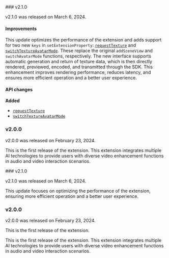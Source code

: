<PlatformWrapper platform="android">
### v2.1.0

v2.1.0 was released on March 6, 2024.

#### Improvements

This update optimizes the performance of the <Vg k="RTEE_MK"/> extension and adds support for two new `keys` in `setExtensionProperty`: [`requestTexture`](./api-ref#Open-texture-request) and [`switchTextureAvatarMode`](./api-ref#Switch-texture-scene). These replace the original `addSceneView` and `switchAvatarMode` functions, respectively. The new interface supports automatic generation and return of texture data, which is then directly rendered, previewed, encoded, and transmitted through the SDK. This enhancement improves rendering performance, reduces latency, and ensures more efficient operation and a better user experience.

#### API changes

**Added**

- [`requestTexture`](./api-ref#Open-texture-request)
- [`switchTextureAvatarMode`](./api-ref#Switch-texture-scene)

### v2.0.0

v2.0.0 was released on February 23, 2024.

This is the first release of the <Vg k="RTEE_MK"/> extension. This extension integrates multiple AI technologies to provide users with diverse video enhancement functions in audio and video interaction scenarios.

</PlatformWrapper>

<PlatformWrapper platform="[ios]">
### v2.1.0

v2.1.0 was released on March 6, 2024.

This update focuses on optimizing the performance of the <Vg k="RTEE_MK"/> extension, ensuring more efficient operation and a better user experience.

### v2.0.0

v2.0.0 was released on February 23, 2024.

This is the first release of the <Vg k="RTEE_MK"/> extension.

This is the first release of the <Vg k="RTEE_MK"/> extension. This extension integrates multiple AI technologies to provide users with diverse video enhancement functions in audio and video interaction scenarios.

</PlatformWrapper>